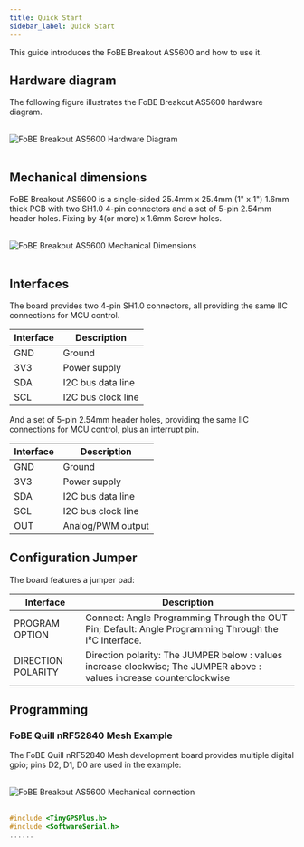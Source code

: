 ```yaml
---
title: Quick Start
sidebar_label: Quick Start
---
```


This guide introduces the FoBE Breakout AS5600 and how to use it.

## Hardware diagram

The following figure illustrates the FoBE Breakout AS5600 hardware diagram.

<br/>
<div style={{ textAlign: 'center' }}>
  <img src="/img/products/f2206-1a.digram.png" alt="FoBE Breakout AS5600 Hardware Diagram" style={{ width: '80%', height: 'auto' }} />
</div>
<br/>

## Mechanical dimensions

FoBE Breakout AS5600 is a single-sided 25.4mm x 25.4mm (1" x 1") 1.6mm thick PCB with two SH1.0 4-pin connectors and a set of 5-pin 2.54mm header holes. Fixing by 4(or more) x 1.6mm Screw holes.

<br/>
<div style={{ textAlign: 'center' }}>
  <img src="/img/products/f2206-1a.dimensions.png" alt="FoBE Breakout AS5600 Mechanical Dimensions" style={{ width: '80%', height: 'auto' }} />
</div>
<br/>

## Interfaces

The board provides two 4-pin SH1.0 connectors, all providing the same IIC connections for MCU control.

  |Interface                           |Description |
  |-------------------------------|---------|
  |GND  |Ground       |
  |3V3 |Power supply       |
  |SDA |I2C bus data line       |
  |SCL |I2C bus clock line       |

And a set of 5-pin 2.54mm header holes, providing the same IIC connections for MCU control, plus an interrupt pin.

  |Interface                           |Description |
  |-------------------------------|---------|
  |GND  |Ground       |
  |3V3 |Power supply       |
  |SDA |I2C bus data line       |
  |SCL |I2C bus clock line       |
  |OUT |Analog/PWM output|

## Configuration Jumper

The board features a jumper pad:

|Interface                           |Description |
|-------------------------------|---------|
|PROGRAM OPTION |Connect: Angle Programming Through the OUT Pin; Default: Angle Programming Through the I²C Interface. |
|DIRECTION POLARITY| Direction polarity: The JUMPER below : values increase clockwise; The JUMPER above : values increase counterclockwise |

## Programming

### FoBE Quill nRF52840 Mesh Example
The FoBE Quill nRF52840 Mesh development board provides multiple digital gpio; pins D2, D1, D0 are used in the example:

<br/>
<div style={{ textAlign: 'center' }}>
  <img src="/img/products/f2206-1a.connection.png" alt="FoBE Breakout AS5600 Mechanical connection" style={{ width: '80%', height: 'auto' }} />
</div>
<br/>

```C++
#include <TinyGPSPlus.h>
#include <SoftwareSerial.h>
......
```